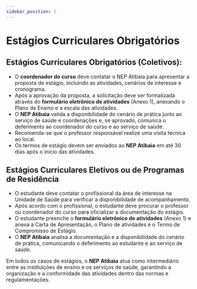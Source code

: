 ```yaml
---
sidebar_position: 1
---
```


# Estágios Curriculares Obrigatórios


## Estágios Curriculares Obrigatórios (Coletivos):

- O **coordenador do curso** deve contatar o NEP Atibaia para apresentar a proposta de estágio, incluindo as atividades, cenários de interesse e cronograma.
- Após a aprovação da proposta, a solicitação deve ser formalizada através do **formulário eletrônico de atividades** (Anexo 1), anexando o Plano de Ensino e a escala das atividades.
- O **NEP Atibaia** valida a disponibilidade do cenário de prática junto ao serviço de saúde e coordenações e, se aprovado, comunica o deferimento ao coordenador do curso e ao serviço de saúde.
- Recomenda-se que o professor responsável realize uma visita técnica ao local.
- Os termos de estágio devem ser enviados ao **NEP Atibaia** em até 30 dias após o início das atividades.

## Estágios Curriculares Eletivos ou de Programas de Residência
  - O estudante deve contatar o profissional da área de interesse na Unidade de Saúde para verificar a disponibilidade de acompanhamento.
  - Após acordo com o profissional, o estudante deve procurar o professor ou coordenador do curso para oficializar a documentação do estágio.
  - O estudante preenche o **formulário eletrônico de atividades** (Anexo 1) e anexa a Carta de Apresentação, o Plano de atividades e o Termo de Compromisso de Estágio.
  - O **NEP Atibaia** analisa a documentação e a disponibilidade do cenário de prática, comunicando o deferimento ao estudante e ao serviço de saúde.

Em todos os casos de estágios, o **NEP Atibaia** atua como intermediário entre as instituições de ensino e os serviços de saúde, garantindo a organização e a conformidade das atividades dentro das normas e regulamentações.
